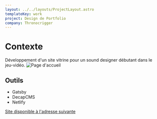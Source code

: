 ```yaml
---
layout: ../../layouts/ProjectLayout.astro
templateKey: work
project: Design de Portfolio
company: Thronocrigger
---
```


# Contexte

Développement d'un site vitrine pour un sound designer débutant dans le jeu-vidéo.
![Page d'accueil](../../assets/projects/thronocrigger/thronocrigger.png)

## Outils

<span>
  <ul class="list-disc font-bold marker:text-accent">
    <li>Gatsby</li>
    <li>DecapCMS</li>
    <li>Netlify</li>
  </ul>
</span>

[Site disponible à l'adresse suivante](https://thronocrigger.com/)
